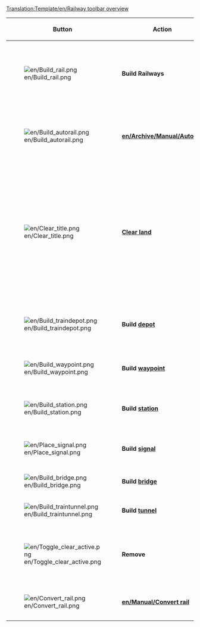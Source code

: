 <noinclude>[[Translation:Template/en/Railway toolbar overview]]</noinclude><noinclude></noinclude>
{|{{en/wikitable}}
|- style="background:#efefef"
!width='100' |Button
!width='150' |Action
!Shortcut
!Description

|-
|[[File:en/Build rail.png]]
|'''Build Railways'''
|1,2,3,4
|Builds track(s) in the selected direction, you can click and drag for non-diagonal tracks. Not as efficient as [[en/Archive/Manual/Autorail]] tool, though.

|-
|[[File:en/Build autorail.png]]
|'''[[en/Archive/Manual/Autorail]]'''
|A or 5
|A very efficient tool to build tracks in any direction (while might be difficult to use at first). If used with Ctrl key pressed, easily removes tracks.

|-
|[[File:en/Clear title.png]]
|'''[[en/Manual/Landscaping|Clear land]]'''
|6
|The dynamite tool is used to clear squares of either your own track you've built wrong, or anything that's in your way (well, not anything). Be aware that clicking on [[en/Manual/Stations|station]] will remove the whole station when there are no trains on it. For one-by-one removing station bits use the remove [R] tool + Station [[File:en/Toggle clear active.png]]+[[File:en/Build station.png]].

|-
|[[File:en/Build traindepot.png]]
|'''Build [[en/Manual/Depots|depot]]'''
|7
|Opens the [[en/Manual/Depots|depot]] build window for you to select a [[en/Manual/Depots|depot]] direction to build and what direction it will be facing.

|-
|[[File:en/Build waypoint.png]]
|'''Build [[en/Manual/Waypoints|waypoint]]'''
|8
|Allows you to build a [[en/waypoint]] on/over a rail track.

|-
|[[File:en/Build station.png]]
|'''Build [[en/Manual/Stations|station]]'''
|9
|Opens the [[en/Manual/Stations|station]] build window for you to select a [[en/Manual/Stations|station]] size and direction to build.

|-
|[[File:en/Place signal.png]]
|'''Build [[en/Manual/Signals|signal]]'''
|S
|Allows you to place various traffic [[en/signals]] on the tracks

|-
|[[File:en/Build bridge.png]]
|'''Build [[en/Manual/Bridges|bridge]]'''
|B
|Allows you to build railway [[en/bridges]]

|-
|[[File:en/Build traintunnel.png]]
|'''Build [[en/Manual/Tunnels|tunnel]]'''
|T
|Allows you to build underground [[en/tunnels]]

|-
|[[File:en/Toggle clear active.png]]
|'''Remove'''
|R
|Click this after you have selected another tool to remove that item. For example you can remove signals from a rail or stations one by one.

|-
|[[File:en/Convert rail.png]]
|'''[[en/Manual/Convert rail]]'''
|C
|Converts Rails from one type to the currently selected type.

|}